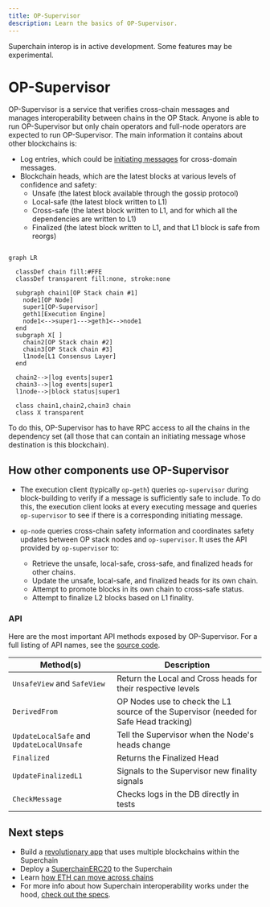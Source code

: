 ```yaml
---
title: OP-Supervisor
description: Learn the basics of OP-Supervisor.
---
```



<Info>Superchain interop is in active development. Some features may be experimental.</Info>

# OP-Supervisor

OP-Supervisor is a service that verifies cross-chain messages and manages interoperability between chains in the OP Stack. Anyone is able to run OP-Supervisor but only chain operators and full-node operators are expected to run OP-Supervisor. The main information it contains about other blockchains is:

*   Log entries, which could be [initiating messages](./explainer#how-messages-get-from-one-chain-to-the-other) for cross-domain messages.
*   Blockchain heads, which are the latest blocks at various levels of confidence and safety:
    *   Unsafe (the latest block available through the gossip protocol)
    *   Local-safe (the latest block written to L1)
    *   Cross-safe (the latest block written to L1, and for which all the dependencies are written to L1)
    *   Finalized (the latest block written to L1, and that L1 block is safe from reorgs)

```mermaid

graph LR

  classDef chain fill:#FFE
  classDef transparent fill:none, stroke:none
  
  subgraph chain1[OP Stack chain #1]
    node1[OP Node]
    super1[OP-Supervisor]
    geth1[Execution Engine]
    node1<-->super1--->geth1<-->node1
  end
  subgraph X[ ]
    chain2[OP Stack chain #2]
    chain3[OP Stack chain #3]
    l1node[L1 Consensus Layer]
  end

  chain2-->|log events|super1
  chain3-->|log events|super1
  l1node-->|block status|super1

  class chain1,chain2,chain3 chain
  class X transparent
```

To do this, OP-Supervisor has to have RPC access to all the chains in the dependency set (all those that can contain an initiating message whose destination is this blockchain).

## How other components use OP-Supervisor

*   The execution client (typically `op-geth`) queries `op-supervisor` during block-building to verify if a message is sufficiently safe to include.
    To do this, the execution client looks at every executing message and  queries `op-supervisor` to see if there is a corresponding initiating message.

*   `op-node` queries cross-chain safety information and coordinates safety updates between OP stack nodes and `op-supervisor`. It uses the API provided by `op-supervisor` to:
    *   Retrieve the unsafe, local-safe, cross-safe, and finalized heads for other chains.
    *   Update the unsafe, local-safe, and finalized heads for its own chain.
    *   Attempt to promote blocks in its own chain to cross-safe status.
    *   Attempt to finalize L2 blocks based on L1 finality.

### API

Here are the most important API methods exposed by OP-Supervisor.
For a full listing of API names, see the [source code](https://github.com/ethereum-optimism/optimism/blob/develop/op-service/sources/supervisor_client.go).

| Method(s)                                 | Description                                                                           |
| ----------------------------------------- | ------------------------------------------------------------------------------------- |
| `UnsafeView` and `SafeView`               | Return the Local and Cross heads for their respective levels                          |
| `DerivedFrom`                             | OP Nodes use to check the L1 source of the Supervisor (needed for Safe Head tracking) |
| `UpdateLocalSafe` and `UpdateLocalUnsafe` | Tell the Supervisor when the Node's heads change                                      |
| `Finalized`                               | Returns the Finalized Head                                                            |
| `UpdateFinalizedL1`                       | Signals to the Supervisor new finality signals                                        |
| `CheckMessage`                            | Checks logs in the DB directly in tests                                               |

## Next steps

*   Build a [revolutionary app](/app-developers/get-started) that uses multiple blockchains within the Superchain
*   Deploy a [SuperchainERC20](/interop/tutorials/deploy-superchain-erc20) to the Superchain
*   Learn [how ETH can move across chains](https://docs.optimism.io/interop/superchain-eth-bridge)
*   For more info about how Superchain interoperability works under the hood, [check out the specs](https://specs.optimism.io/interop/overview.html?utm_source=op-docs&utm_medium=docs).
